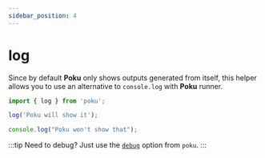 ```yaml
---
sidebar_position: 4
---
```


# log

Since by default **Poku** only shows outputs generated from itself, this helper allows you to use an alternative to `console.log` with **Poku** runner.

```ts
import { log } from 'poku';

log('Poku will show it');

console.log("Poku won't show that");
```

:::tip
Need to debug? Just use the [`debug`](/docs/documentation/poku/configs/debug) option from `poku`.
:::
